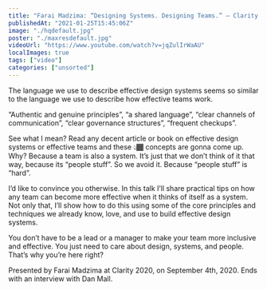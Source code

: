 ```yaml
---
title: "Farai Madzima: “Designing Systems. Designing Teams.” — Clarity 2020"
publishedAt: "2021-01-25T15:45:06Z"
image: "./hqdefault.jpg"
poster: "./maxresdefault.jpg"
videoUrl: "https://www.youtube.com/watch?v=jqZulIrWaAU"
localImages: true
tags: ["video"]
categories: ["unsorted"]
---
```


The language we use to describe effective design systems seems so similar to the language we use to describe how effective teams work.

“Authentic and genuine principles”, “a shared language”, “clear channels of communication”, “clear governance structures”, “frequent checkups”.

See what I mean? Read any decent article or book on effective design systems or effective teams and these 👆🏾 concepts are gonna come up. Why? Because a team is also a system. It’s just that we don’t think of it that way, because its “people stuff”. So we avoid it. Because “people stuff” is “hard”.

I’d like to convince you otherwise. In this talk I’ll share practical tips on how any team can become more effective when it thinks of itself as a system. Not only that, I’ll show how to do this using some of the core principles and techniques we already know, love, and use to build effective design systems.

You don’t have to be a lead or a manager to make your team more inclusive and effective. You just need to care about design, systems, and people. That’s why you’re here right?

Presented by Farai Madzima at Clarity 2020, on September 4th, 2020. Ends with an interview with Dan Mall.
